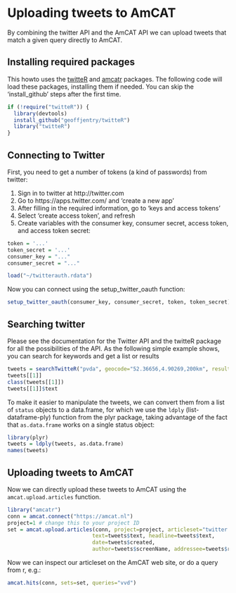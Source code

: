 Uploading tweets to AmCAT
=========================

By combining the twitter API and the AmCAT API we can upload tweets that match a given query directly to AmCAT.

Installing required packages
----

This howto uses the [twitteR](http://cran.r-project.org/web/packages/twitteR/index.html) and [amcatr](http://github.com/amcat/amcat-r) packages. 
The following code will load these packages, installing them if needed.
You can skip the 'install_github' steps after the first time. 

```r
if (!require("twitteR")) {
  library(devtools)
  install_github("geoffjentry/twitteR")
  library("twitteR")
}
```

Connecting to Twitter
----

First, you need to get a number of tokens (a kind of passwords) from twitter:

1. Sign in to twitter at http://twitter.com
2. Go to https://apps.twitter.com/ and 'create a new app'
3. After filling in the required information, go to 'keys and access tokens'
4. Select 'create access token', and refresh
5. Create variables with the consumer key, consumer secret, access token, and access token secret:

```r
token = '...'
token_secret = '...'
consumer_key = "..."
consumer_secret = "..."
```

```r
load("~/twitterauth.rdata")
```

Now you can connect using the setup_twitter_oauth function:

```r
setup_twitter_oauth(consumer_key, consumer_secret, token, token_secret)
```

Searching twitter
----

Please see the documentation for the Twitter API and the twitteR package for all the possibilities of the API. 
As the following simple example shows, you can search for keywords and get a list or results

```r
tweets = searchTwitteR("pvda", geocode="52.36656,4.90269,200km", resultType="recent")
tweets[[1]]
class(tweets[[1]])
tweets[[1]]$text
```

To make it easier to manipulate the tweets, we can convert them from a list of `status` objects to a data.frame, for which we use the `ldply` (list-dataframe-ply) function from the plyr package, taking advantage of the fact that `as.data.frame` works on a single status object:

```r
library(plyr)
tweets = ldply(tweets, as.data.frame)
names(tweets)
```

Uploading tweets to AmCAT
----

Now we can directly upload these tweets to AmCAT using the `amcat.upload.articles` function. 

```r
library("amcatr")
conn = amcat.connect("https://amcat.nl")
project=1 # change this to your project ID
set = amcat.upload.articles(conn, project=project, articleset="twitter test", medium="twitter",
                           text=tweets$text, headline=tweets$text, 
                           date=tweets$created, 
                           author=tweets$screenName, addressee=tweets$replyToSN)
```

Now we can inspect our articleset on the AmCAT web site, or do a query from r, e.g.:

```r
amcat.hits(conn, sets=set, queries="vvd")
```